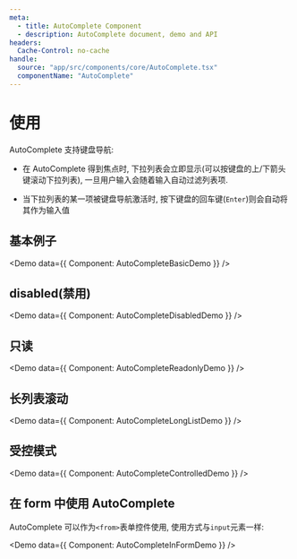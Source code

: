 ```yaml
---
meta:
  - title: AutoComplete Component
  - description: AutoComplete document, demo and API
headers:
  Cache-Control: no-cache
handle:
  source: "app/src/components/core/AutoComplete.tsx"
  componentName: "AutoComplete"
---
```



# 使用

AutoComplete 支持键盘导航:

- 在 AutoComplete 得到焦点时, 下拉列表会立即显示(可以按键盘的上/下箭头键滚动下拉列表), 一旦用户输入会随着输入自动过滤列表项.

- 当下拉列表的某一项被键盘导航激活时, 按下键盘的回车键(`Enter`)则会自动将其作为输入值

## 基本例子

<Demo data={{ Component: AutoCompleteBasicDemo }} />

## disabled(禁用)

<Demo data={{ Component: AutoCompleteDisabledDemo }} />

## 只读

<Demo data={{ Component: AutoCompleteReadonlyDemo }} />

## 长列表滚动

<Demo data={{ Component: AutoCompleteLongListDemo }} />

## 受控模式

<Demo data={{ Component: AutoCompleteControlledDemo }} />

## 在 form 中使用 AutoComplete

AutoComplete 可以作为`<from>`表单控件使用, 使用方式与`input`元素一样:

<Demo data={{ Component: AutoCompleteInFormDemo }} />
